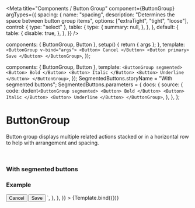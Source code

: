 
<Meta
  title="Components / Button Group"
  component={ButtonGroup}
  argTypes={{
    spacing: {
      name: "spacing",
      description: "Determines the space between button group items",
      options: ["extraTight", "tight", "loose"],
      control: { type: "select" },
      table: {
        type: {
          summary: null,
        },
      },
    },
    default: {
      table: {
        disable: true,
      },
    },
  }}
/>

  components: { ButtonGroup, Button },
  setup() {
    return { args };
  },
  template: `<ButtonGroup v-bind="args">
    <Button> Cancel </Button>
    <Button primary> Save </Button>
  </ButtonGroup>`,
});

  components: { ButtonGroup, Button },
  template: `<ButtonGroup segmented>
    <Button> Bold </Button>
    <Button> Italic </Button>
    <Button> Underline </Button>
  </ButtonGroup>`,
});
SegmentedButtons.storyName = "With segmented buttons";
SegmentedButtons.parameters = {
  docs: {
    source: {
      code: dedent`
        <ButtonGroup segmented>
          <Button> Bold </Button>
          <Button> Italic </Button>
          <Button> Underline </Button>
        </ButtonGroup>
      `,
    },
  },
};

# ButtonGroup

Button group displays multiple related actions stacked or in a horizontal row to help with arrangement and spacing.

<br />

### With segmented buttons

<Canvas>
  <Story story={SegmentedButtons} height="65px" />
</Canvas>

### Example

<Canvas>
  <Story
    name="Button Group"
    height="60px"
    parameters={{
      docs: {
        source: {
          code: dedent`
            <ButtonGroup v-bind="props">
              <Button> Cancel </Button>
              <Button primary> Save </Button>
            </ButtonGroup>
          `,
        },
      },
    }}
  >
    {Template.bind({})}
  </Story>
</Canvas>

<ArgsTable story="Button Group" />
